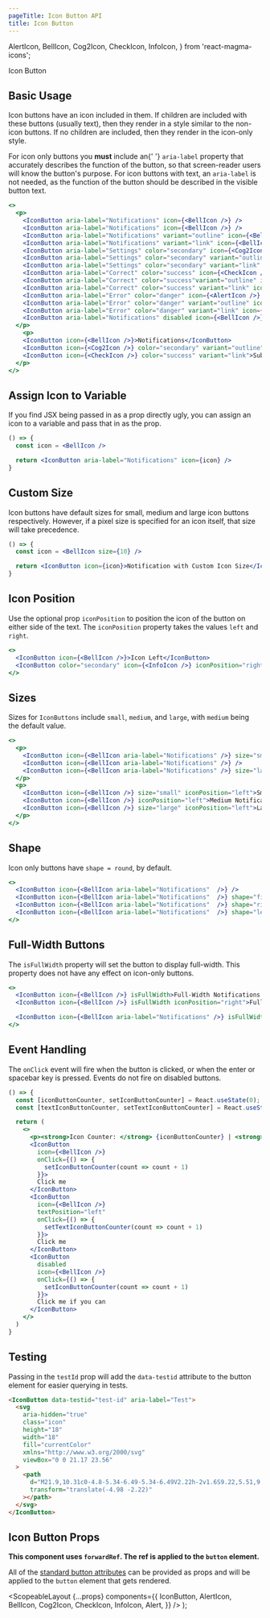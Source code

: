 ```yaml
---
pageTitle: Icon Button API
title: Icon Button
---
```


  AlertIcon,
  BellIcon,
  Cog2Icon,
  CheckIcon,
  InfoIcon,
} from 'react-magma-icons';

<DocsHeading type="api">Icon Button</DocsHeading>

## Basic Usage

Icon buttons have an icon included in them. If children are included with these buttons (usually text), then they render in a style similar to the non-icon buttons.
If no children are included, then they render in the icon-only style.

<Alert>
  For icon only buttons you <strong>must</strong> include an{' '}
  <code class="inverse">aria-label</code> property that accurately describes the
  function of the button, so that screen-reader users will know the button's
  purpose.
</Alert>
<Alert>
  For icon buttons with text, an <code class="inverse">aria-label</code> is not
  needed, as the function of the button should be described in the visible
  button text.
</Alert>

```.jsx
<>
  <p>
    <IconButton aria-label="Notifications" icon={<BellIcon />} />
    <IconButton aria-label="Notifications" icon={<BellIcon />} />
    <IconButton aria-label="Notifications" variant="outline" icon={<BellIcon />} />
    <IconButton aria-label="Notifications" variant="link" icon={<BellIcon />} />
    <IconButton aria-label="Settings" color="secondary" icon={<Cog2Icon />} />
    <IconButton aria-label="Settings" color="secondary" variant="outline" icon={<Cog2Icon />} />
    <IconButton aria-label="Settings" color="secondary" variant="link" icon={<Cog2Icon />} />
    <IconButton aria-label="Correct" color="success" icon={<CheckIcon />} />
    <IconButton aria-label="Correct" color="success"variant="outline" icon={<CheckIcon />} />
    <IconButton aria-label="Correct" color="success" variant="link" icon={<CheckIcon />} />
    <IconButton aria-label="Error" color="danger" icon={<AlertIcon />} />
    <IconButton aria-label="Error" color="danger" variant="outline" icon={<AlertIcon />} />
    <IconButton aria-label="Error" color="danger" variant="link" icon={<AlertIcon />} />
    <IconButton aria-label="Notifications" disabled icon={<BellIcon />} />
  </p>
    <p>
    <IconButton icon={<BellIcon />}>Notifications</IconButton>
    <IconButton icon={<Cog2Icon />} color="secondary" variant="outline" >Settings</IconButton>
    <IconButton icon={<CheckIcon />} color="success" variant="link">Submit</IconButton>
  </p>
</>
```

## Assign Icon to Variable

If you find JSX being passed in as a prop directly ugly, you can assign an icon to a variable and pass that in as the prop.

```.jsx
() => {
  const icon = <BellIcon />

  return <IconButton aria-label="Notifications" icon={icon} />
}
```

## Custom Size

Icon buttons have default sizes for small, medium and large icon buttons respectively. However, if a pixel size is specified for an icon itself, that size will take precedence.

```.jsx
() => {
  const icon = <BellIcon size={10} />

  return <IconButton icon={icon}>Notification with Custom Icon Size</IconButton>
}
```

## Icon Position

Use the optional prop `iconPosition` to position the icon of the button on either side of the text.
The `iconPosition` property takes the values `left` and `right`.

```.jsx
<>
  <IconButton icon={<BellIcon />}>Icon Left</IconButton>
  <IconButton color="secondary" icon={<InfoIcon />} iconPosition="right">Icon Right</IconButton>
</>
```

## Sizes

Sizes for `IconButtons` include `small`, `medium`, and `large`, with `medium` being the default value.

```.jsx
<>
  <p>
    <IconButton icon={<BellIcon aria-label="Notifications" />} size="small" />
    <IconButton icon={<BellIcon aria-label="Notifications" />} />
    <IconButton icon={<BellIcon aria-label="Notifications" />} size="large" />
  </p>
  <p>
    <IconButton icon={<BellIcon />} size="small" iconPosition="left">Small Notifications</IconButton>
    <IconButton icon={<BellIcon />} iconPosition="left">Medium Notifications</IconButton>
    <IconButton icon={<BellIcon />} size="large" iconPosition="left">Large Notifications</IconButton>
  </p>
</>
```

## Shape

Icon only buttons have `shape = round`, by default.

```.jsx
<>
  <IconButton icon={<BellIcon aria-label="Notifications"  />} />
  <IconButton icon={<BellIcon aria-label="Notifications"  />} shape="fill" />
  <IconButton icon={<BellIcon aria-label="Notifications"  />} shape="rightCap" />
  <IconButton icon={<BellIcon aria-label="Notifications"  />} shape="leftCap" />
</>
```

## Full-Width Buttons

The `isFullWidth` property will set the button to display full-width. This property does not have any effect on icon-only buttons.

```.jsx
<>
  <IconButton icon={<BellIcon />} isFullWidth>Full-Width Notifications Button</IconButton>
  <IconButton icon={<BellIcon />} isFullWidth iconPosition="right">Full-Width Notifications Button</IconButton>

  <IconButton icon={<BellIcon aria-label="Notifications" />} isFullWidth />
</>
```

## Event Handling

The `onClick` event will fire when the button is clicked, or when the enter or spacebar key is pressed.
Events do not fire on disabled buttons.

```.jsx
() => {
  const [iconButtonCounter, setIconButtonCounter] = React.useState(0);
  const [textIconButtonCounter, setTextIconButtonCounter] = React.useState(0);

  return (
    <>
      <p><strong>Icon Counter: </strong> {iconButtonCounter} | <strong>Text Icon Counter: </strong> {textIconButtonCounter}</p>
      <IconButton
        icon={<BellIcon />}
        onClick={() => {
          setIconButtonCounter(count => count + 1)
        }}>
        Click me
      </IconButton>
      <IconButton
        icon={<BellIcon />}
        textPosition="left"
        onClick={() => {
          setTextIconButtonCounter(count => count + 1)
        }}>
        Click me
      </IconButton>
      <IconButton
        disabled
        icon={<BellIcon />}
        onClick={() => {
          setIconButtonCounter(count => count + 1)
        }}>
        Click me if you can
      </IconButton>
    </>
  )
}
```

## Testing

Passing in the `testId` prop will add the `data-testid` attribute to the button element for easier querying in tests.

```html
<IconButton data-testid="test-id" aria-label="Test">
  <svg
    aria-hidden="true"
    class="icon"
    height="18"
    width="18"
    fill="currentColor"
    xmlns="http://www.w3.org/2000/svg"
    viewBox="0 0 21.17 23.56"
  >
    <path
      d="M21.9,10.31c0-4.8-5.34-6.49-5.34-6.49V2.22h-2v1.6S9.22,5.51,9.22,10.31,7,20.69,5,20.69v1.9h7.38a3.2,3.2,0,0,0,6.39,0h7.39v-1.9c-2,0-4.24-5.59-4.24-10.38Z"
      transform="translate(-4.98 -2.22)"
    ></path>
  </svg>
</IconButton>
```

## Icon Button Props

**This component uses `forwardRef`. The ref is applied to the `button` element.**

All of the [standard button attributes](https://developer.mozilla.org/en-US/docs/Web/HTML/Element/button) can be provided as props and will be applied to the `button` element that gets rendered.

<IconButtonProps />

  <ScopeableLayout
    {...props}
    components={{
      IconButton,
      AlertIcon,
      BellIcon,
      Cog2Icon,
      CheckIcon,
      InfoIcon,
      Alert,
    }}
  />
);
